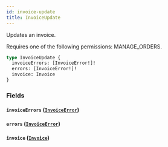 ```yaml
---
id: invoice-update
title: InvoiceUpdate
---
```


Updates an invoice.

Requires one of the following permissions: MANAGE_ORDERS.

```graphql
type InvoiceUpdate {
  invoiceErrors: [InvoiceError!]!
  errors: [InvoiceError!]!
  invoice: Invoice
}
```

### Fields

#### `invoiceErrors` ([`InvoiceError`](../../../developer/api-reference/objects/invoice-error))

#### `errors` ([`InvoiceError`](../../../developer/api-reference/objects/invoice-error))

#### `invoice` ([`Invoice`](../../../developer/api-reference/objects/invoice))
